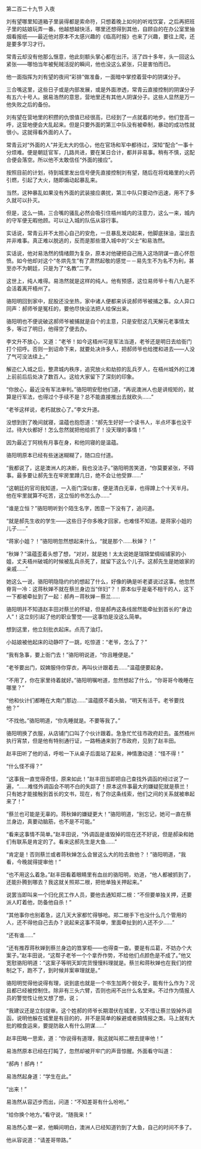 

第二百二十九节 入夜

刘有望哪里知道箱子里装得都是索命符，只想着晚上如何的听戏饮宴，之后再把班子里的姑娘玩弄一番。他越想越快活，哪里还想得到其他，自顾自的在办公室里抽烟看报纸――最近他对原本不太感兴趣的《临高时报》也来了兴趣，要往上爬，还是要多学习才行。

常青云却没有他那么惬意，他此刻额头掌心都在出汗。活了四十多年，头一回这么紧张――哪怕当年被髡贼活捉的瞬间，他也没这么紧张，只是害怕而已。

他一面指挥为刘有望的夜间“彩排”做准备，一面暗中掌控着营中的阴谋分子。

三合嘴这里，这些日子或是内部发展，或是外面渗透，常青云直接控制的阴谋分子有五六十号人。据易浩然的意思，营地里还有其他人阴谋分子。这些人显然是万一他失败之后的备份。

刘有望在营地里的积攒的仇恨值已经很高，已经到了一点就着的地步。他们登高一呼，这营地便会大乱起来。但是只要外面的第三中队没有被牵制，暴动的成功性就很小。这就得看外面的人了。

常青云对“外面的人”并无太大的信心，他在官场和军中都待过，深知“配合”一事十分烦难。便是朝廷官军，几路共进，要在某日合计，都并非易事。稍有不慎，这配合便会落空。所以他不太敢信任“外面的接应”。

按照目前的计划，待到城里发出信号便先直接控制刘有望，随后在将戏箱里的火药引燃，引起了大火，随即煽动起暴乱来。

当然，这种暴乱如果没有外面的武装接应袭扰，第三中队只要动作迅速，用不了多久就可以扑灭。

但是，这么一搞，三合嘴的骚乱必然会吸引住梧州城内的注意力，这么一来，城内的守军便无暇他顾。可以让入城的队伍从容行事。

实话说，常青云并不太担心自己的安危，一旦暴乱发动起来，他脚底抹油，溜出去并非难事。真正难以脱逃的，反而是那些潜入城中的“义士”和易浩然。

实话说，他对易浩然的情绪颇为复杂，原本对他硬把自己拖入这场阴谋一直心怀怨愤。如今他却对这个“冬烘先生”有了肃然起敬的感觉－－易先生不为名不为利，甚至亦不为朝廷，只是为了“名教”二字。

这世上，纯人难得。易浩然就是这样的纯人。他有预感，这位易师爷十有八九是不会活着离开梧州了。

骆阳明回到家中，屁股还没坐热，家中诸人便都来诉说郝师爷被捕之事。众人异口同声：郝师爷是冤枉的，要他尽快设法把人给保出来。

骆阳明也不便说破这郝师爷被捕就是自个的主意，只是安慰这几天解元老事情太多，等过了明日，他得空了便去办。

李文升不放心，又道：“老爷！如今这梧州可是军法当道，老爷还是明日去给衙门打个招呼。否则一到诏命下来，就要处决许多人，把郝师爷也给搅和进去――人没了气可没法续上。”

解迩仁入城之后，整肃城内秩序，追究放火和劫掠的乱兵歹人，在梧州城外的江滩上前前后后处决了数百人。这给大家留下了深刻的印象。

“你放心，最近没有军法审判。”骆阳明安慰他们道，“再说澳洲人也是讲规矩的，就算是行军法，也得过个手续不是？总不能直接推出去就砍头……”

“老爷这样说，老朽就放心了。”李文升道。

没想到到了晚间就寝，温蕴也抱怨道：“郝先生好好一个读书人，半点坏事也没干过。待大伙都好！怎么忽然就把他给抓了！没天理的事情！”

因为最近丁阿桃有月事在身，和他同寝的是温蕴。

骆阳明原本已经有些迷迷糊糊了，随口应付道。

“我都说了，这是澳洲人的决断，我也没法子。”骆阳明苦笑道，“你莫要紧张，不碍事。最多要让郝先生在牢房里蹲几日，绝不会让他受罪……”

“这朝廷的官司我知道，一入衙门深似害，便是清白无辜，也得蹲上个十天半月。他在牢里就算不吃苦，这立恒的书怎么办……”

“谁是立恒？”骆阳明听到个陌生名字，困意一下没有了，追问道。

“就是郝先生收的学生――这些日子你多晚才回家，也难怪不知道。是蒋家小姐的儿子……”

“蒋家小姐？！”骆阳明忽然想起来什么，“就是那个……秋婵？！”

“秋婵？”温蕴歪着头想了想，“对对，就是她！太太说她是瑞锦堂绸缎铺家的小姐，丈夫梧州破城的时候被乱兵杀死了，就留下这么个儿子。这郝先生是她娘家的亲戚……”

她这么一说，骆阳明隐隐约约的想起了什么，好像的确是听老婆说过这事。他忽然脊背一冷：这蒋秋婵不就在蔡兰身边当“伴妇”？！原本似乎是毫不相干的人，这下一下都被牵扯到了一起：郝冉－蒋秋婵－蔡兰……

骆阳明并不知道赵丰田对蔡兰的怀疑，但是郝冉这条线居然能牵扯到首长的“身边人”！这立刻引起了他的职业警觉――这事怕是没这么简单。

想到这里，他立刻批衣起床。点亮了油灯。

小姑娘被他起床的动静吓了一跳，吃惊道：“老爷，怎么了？”

“我有急事，要上衙门去！”骆阳明说道，“你且睡便是。”

“老爷要出门，奴婢服侍你穿衣，再叫伙计跟着去……”温蕴便要起身。

“不用了，你在家里待着就好。”骆阳明嘱咐道，忽然想起了什么，“你哥哥今晚睡在哪里？”

“他和伙计们都睡在大南门那边……”温蕴摸不着头脑，“明天有活干。老爷要找他？”

“不找他。”骆阳明道，“你先睡就是。不要等我了。”

骆阳明换了衣服，从店铺门口叫了个伙计跟着。急急忙忙往市政府赶去。虽然梧州执行宵禁，但是他有特别通行证，一路畅通来到了市政府，见到了赵丰田。

赵丰田听了他的话，呼啦一下从桌子后面站了起来，神情激动道：“怪不得！”

“什么怪不得？”

“这事我一直觉得奇怪，原来如此！”赵丰田当即把自己查找外调函的经过说了一遍，“……难怪外调函会不明不白的失踪了！原本这件事最大的嫌疑犯就是蔡兰！只有她才能接触到首长的文书，现在，有了你这条线索，他们之间的关系就被串起来了！”

“蔡兰也可能是无辜的。蒋秋婵的嫌疑更大！”骆阳明道，“别忘记，她可一直在蔡兰身边，真要动脑筋，也不是不可能。”

“看来这事情不简单。”赵丰田说，“外调函是谁毁掉的现在还不好说，但是郝染和她们有联系是肯定的了。看来这郝先生是大鱼……”

“肯定是！否则蔡兰或者蒋秋婵怎么会冒这么大的险去救他？！”骆阳明道，“我看，今晚就得提审他！”

“也不用这么着急。”赵丰田看着眼睛里有血丝的骆阳明，劝道，“他人都被抓到了，还能扑腾到哪去？我这就关照郑二根，把他单独关押起来。”

说罢当即叫来一个归化民工作人员，要他去通知郑二根：“不但要单独关押，还要派人盯着他，防备他自杀！”

“其他事你也别着急，这几天大家都忙得够呛。郑二根手下也没什么几个管用的人，还不得他自己去办？说起来这事不简单，里面牵扯到的人还不少……”

“还有谁……”

“还有推荐蒋秋婵到蔡兰身边的笪掌柜――也得查一查。要是有瓜葛，不妨办个大案子。”赵丰田说，“这帮子老爷一个个拿乔作势，不给他们点颜色是不成了。”他又宽慰骆阳明道：“这案子等明天卸完货慢慢料理就是。蔡兰和蒋秋婵也在我们的控制之下，跑不了，到时候并案审理就是。”

骆阳明觉得他说得有理，说到底也就是一个书生加两个弱女子，能有什么作为？况且都已经被控制住。除非有三头六臂，否则也闹不出什么名堂来。不过作为情报人员的警觉性让他又想了想，说；

“我建议还是立刻提审。这个姓郝的师爷长期潜伏在城里，又不惜让蔡兰毁掉外调函，说明他躲在城里是有目的的，并不是简单的躲避或者搞情报之类。马上就有大批的粮食运来，要提防敌人有什么阴谋……”

赵丰田略一思索，道：“你说得有道理，我这就叫郑二根去提审他！”

易浩然原本已经在打盹了，忽然却被开牢门的声音惊醒。外面看守叫道：

“郝冉！郝冉！”

易浩然起身道：“学生在此。”

“出来！”

易浩然从容迈步而出，问道：“不知差哥有什么吩咐。”

“给你换个地方。”看守说，“随我来！”

易浩然心里一紧，他瞬间明白，澳洲人已经知道钓到了大鱼，自己的时间不多了。

他从容说道：“请差哥带路。”

